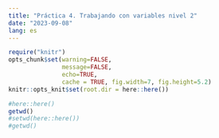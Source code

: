 ```yaml
---
title: "Práctica 4. Trabajando con variables nivel 2"
date: "2023-09-08"
lang: es
---
```


```r
require("knitr")
opts_chunk$set(warning=FALSE,
               message=FALSE,
               echo=TRUE,
               cache = TRUE, fig.width=7, fig.height=5.2)
knitr::opts_knit$set(root.dir = here::here())
```


```r
#here::here()
getwd()
#setwd(here::here())
#getwd()
```

